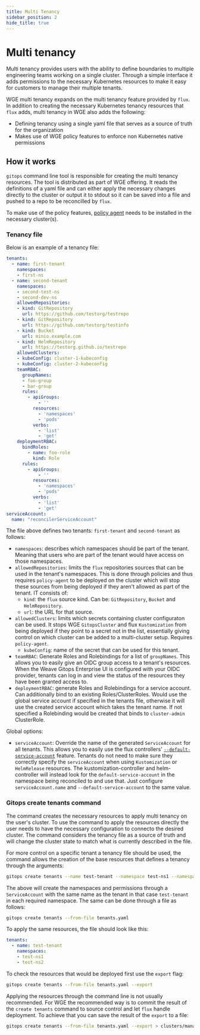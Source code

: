 ```yaml
---
title: Multi Tenancy
sidebar_position: 2
hide_title: true
---
```



# Multi tenancy <TierLabel tiers="enterprise" />

Multi tenancy provides users with the ability to define boundaries to multiple engineering teams working on a single cluster. Through a simple interface it adds permissions to the necessary Kubernetes resources to make it easy for customers to manage their multiple tenants.

WGE multi tenancy expands on the multi tenancy feature provided by `flux`. In addition to creating the necessary Kubernetes tenancy resources that `flux` adds, multi tenancy in WGE also adds the following:
- Defining tenancy using a single yaml file that serves as a source of truth for the organization
- Makes use of WGE policy features to enforce non Kubernetes native permissions


## How it works

`gitops` command line tool is responsible for creating the multi tenancy resources. The tool is distributed as part of WGE offering. It reads the definitions of a yaml file and can either apply the necessary changes directly to the cluster or output it to stdout so it can be saved into a file and pushed to a repo to be reconcilled by `flux`.

To make use of the policy features, [policy agent](../policy/intro.mdx) needs to be installed in the necessary cluster(s). 

### Tenancy file

Below is an example of a tenancy file:

```yaml title="tenancy.yaml"
tenants:
  - name: first-tenant
    namespaces:
    - first-ns
  - name: second-tenant
    namespaces:
    - second-test-ns
    - second-dev-ns
    allowedRepositories:
    - kind: GitRepository
      url: https://github.com/testorg/testrepo
    - kind: GitRepository
      url: https://github.com/testorg/testinfo
    - kind: Bucket
      url: minio.example.com
    - kind: HelmRepository
      url: https://testorg.github.io/testrepo
    allowedClusters:
    - kubeConfig: cluster-1-kubeconfig
    - kubeConfig: cluster-2-kubeconfig
    teamRBAC:
      groupNames:
      - foo-group
      - bar-group
      rules:
        - apiGroups:
            - ''
          resources:
            - 'namespaces'
            - 'pods'
          verbs:
            - 'list'
            - 'get'
    deploymentRBAC:
      bindRoles:
        - name: foo-role
          kind: Role
      rules:
        - apiGroups:
            - ''
          resources:
            - 'namespaces'
            - 'pods'
          verbs:
            - 'list'
            - 'get'
serviceAccount:
  name: "reconcilerServiceAccount"
```

The file above defines two tenants: `first-tenant` and `second-tenant` as follows:

- `namespaces`: describes which namespaces should be part of the tenant. Meaning that users who are part of the tenant would have access on those namespaces.
- `allowedRepositories`: limits the `flux` repositories sources that can be used in the tenant's namespaces. This is done through policies and thus requires `policy-agent` to be deployed on the cluster which will stop these sources from being deployed if they aren't allowed as part of the tenant. IT consists of:
  - `kind`: the `flux` source kind. Can be: `GitRepository`, `Bucket` and `HelmRepository`.
  - `url`: the URL for that source.
- `allowedClusters`: limits which secrets containing cluster configuraton can be used. It stops WGE `GitopsCluster` and flux `Kustomization` from being deployed if they point to a secret not in the list, essentially giving control on which cluster can be added to a multi-cluster setup. Requires `policy-agent`.
  - `kubeConfig`: name of the secret that can be used for this tenant.
- `teamRBAC`: Generate Roles and Rolebindings for a list of `groupNames`. This allows you to easily give an OIDC group access to a tenant's resources. When the Weave Gitops Enterprise UI is configured with your OIDC provider, tenants can log in and view the status of the resources they have been granted access to.
- `deploymentRBAC`: generate Roles and Rolebindings for a service account. Can additionally bind to an existing Roles/ClusterRoles. Would use the global service account if specified in the tenants file, otherwise it will use the created service account which takes the tenant name. If not specified a Rolebinding would be created that binds to `cluster-admin` ClusterRole.

Global options:

- `serviceAccount`: Override the name of the generated `ServiceAccount` for all tenants. This allows you to easily use the flux controllers' [`--default-service-account`](https://github.com/fluxcd/flux2-multi-tenancy#enforce-tenant-isolation) feature. Tenants do not need to make sure they correctly specify the `serviceAccount` when using `Kustomization` or `HelmRelease` resources. The kustomization-controller and helm-controller will instead look for the `default-service-account` in the namespace being reconciled to and use that. Just configure `serviceAccount.name` and `--default-service-account` to the same value.

### Gitops create tenants command

The command creates the necessary resources to apply multi tenancy on the user's cluster. To use the command to apply the resources directly the user needs to have the necessary configuration to connecto the desired cluster.
The command considers the tenancy file as a source of truth and will change the cluster state to match what is currently described in the file.

For more control on a specific tenant a tenancy file should be used, the command allows the creation of the base resources that defines a tenancy through the arguments:

```bash
gitops create tenants --name test-tenant --namespace test-ns1 --namespace test-ns2
```

The above will create the namespaces and permissions through a `ServiceAccount` with the same name as the tenant in that case `test-tenant` in each required namespace.
The same can be done through a file as follows:

```bash
gitops create tenants --from-file tenants.yaml
```

To apply the same resources, the file should look like this:

```yaml
tenants:
  - name: test-tenant
    namespaces:
    - test-ns1
    - test-ns2
```

To check the resources that would be deployed first use the `export` flag:

```bash
gitops create tenants --from-file tenants.yaml --export
```

Applying the resources through the command line is not usually recommended. For WGE the recommended way is to commit the result of the `create tenants` command to source control and let `flux` handle deployment. To achieve that you can save the result of the `export` to a file:

```bash
gitops create tenants --from-file tenants.yaml --export > clusters/management/tenants.yaml 
```
